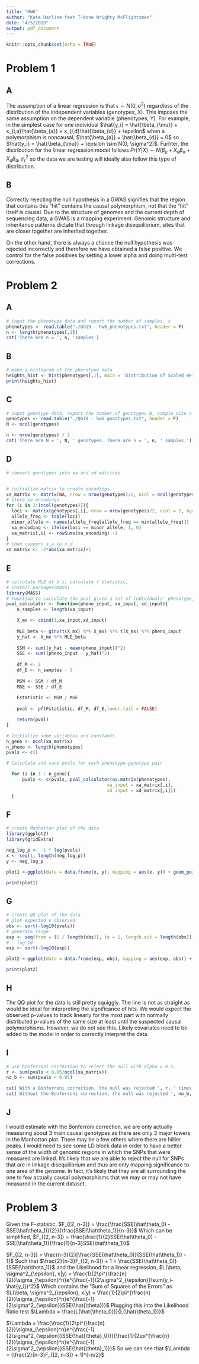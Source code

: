 ```yaml
---
title: "HW6"
author: "Kate Harline feat T-bone Wrighty McFlightsman"
date: "4/5/2019"
output: pdf_document
---
```


```r
knitr::opts_chunk$set(echo = TRUE)
```

# Problem 1
## A

The assumption of a linear regression is that $\epsilon \sim N(0, \sigma^2)$ regardless of the distribution of the independent variables (genotypes, X). This imposes the same assumption on the dependent variable (phenotypes, Y). For example, in the simplest case for one individual $\hat{y_i} = \hat{\beta_{\mu}} + x_{i,a}\hat{\beta_{a}} + x_{i,d}\hat{\beta_{d}} + \epsilon$ when a polymorphism is noncausal,  $\hat{\beta_{a}} = \hat{\beta_{d}} = 0$ so $\hat{y_i} = \hat{\beta_{\mu}} + \epsilon \sim N(0, \sigma^2)$. Furhter, the distribution for the linear regression model follows $Pr(Y | X) \sim N(\beta_{\mu} + X_{a}{\beta_{a}} + X_{d}\beta_{d}, \sigma^2_{\epsilon}$ so the data we are testing will ideally also follow this type of distribution.

## B
Correctly rejecting the null hypothesis in a GWAS signifies that the region that contains this "hit" contains the causal polymorphism, not that the "hit" itself is causal. Due to the structure of genomes and the current depth of sequencing data, a GWAS is a mapping experiment. Genomic structure and inheritance patterns dictate that through linkage disequilibrium, sites that are closer together are inherited together. 

On the other hand, there is always a chance the null hypothesis was rejected incorrectly and therefore we have obtained a false positive. We control for the false positives by setting a lower alpha and doing multi-test corrections. 

# Problem 2

## A
```r
# input the phenotype data and report the number of samples, s
phenotypes <- read.table("./QG19 - hw6_phenotypes.txt", header = F)
n <- length(phenotypes[,1])
cat('There are n = ', n, 'samples')
```

## B
```r
# make a histogram of the phenotype data
heights_hist <- hist(phenotypes[,1], main = 'Distribution of Scaled Heights', xlab = 'Scaled Height')
print(heights_hist)
```

## C
```r
# input genotype data, report the number of genotypes N, sample size n
genotypes <- read.table("./QG19 - hw6_genotypes.txt", header = F)
N <- ncol(genotypes)

n <- nrow(genotypes) / 2
cat('There are N = ', N, ' genotypes. There are n = ', n, ' samples.')
```

## D
```r
# convert genotypes into xa and xd matrices


# initialize matrix to create encodings
xa_matrix <- matrix(NA, nrow = nrow(genotypes)/2, ncol = ncol(genotypes))
# store xa encodings
for (i in 1:(ncol(genotypes))){
  loci <- matrix(genotypes[,i], nrow = nrow(genotypes)/2, ncol = 2, byrow = TRUE)
  allele_freq <- table(loci)
  minor_allele <- names(allele_freq[allele_freq == min(allele_freq)])
  xa_encoding <- ifelse(loci == minor_allele, 1, 0)
  xa_matrix[,i] <- rowSums(xa_encoding) -1 
}
# then convert x_a to x_d
xd_matrix <- -2*abs(xa_matrix)+1

```

## E
```r
# calculate MLE of b's, calculate f statistic, 
# install.packages(MASS)
library(MASS)
# Function to calculate the pval given a set of individuals' phenotype, and genotype encodings.
pval_calculator <- function(pheno_input, xa_input, xd_input){
    n_samples <- length(xa_input)

    X_mx <- cbind(1,xa_input,xd_input)
    
    MLE_beta <- ginv(t(X_mx) %*% X_mx) %*% t(X_mx) %*% pheno_input
    y_hat <- X_mx %*% MLE_beta
  
    SSM <- sum((y_hat - mean(pheno_input))^2)
    SSE <- sum((pheno_input - y_hat)^2)
  
    df_M <- 2
    df_E <- n_samples - 3 
  
    MSM <- SSM / df_M
    MSE <- SSE / df_E
    
    Fstatistic <- MSM / MSE
  
    pval <- pf(Fstatistic, df_M, df_E,lower.tail = FALSE)

    return(pval)
}

# Initialize some variables and constants
n_geno <- ncol(xa_matrix)
n_pheno <- length(phenotypes)
pvals <- c()

# Calculate and save pvals for each phenotype-genotype pair

  for (i in 1 : n_geno){
      pvals <- c(pvals, pval_calculator(as.matrix(phenotypes), 
                                      xa_input = xa_matrix[,i], 
                                      xd_input = xd_matrix[,i]))
  }


```

## F
```r
# create Manhattan plot of the data
library(ggplot2)
library(gridExtra)

neg_log_p <- -1 * log(pvals)
x <- seq(1, length(neg_log_p))
y <- neg_log_p

plot1 <-ggplot(data = data.frame(x, y), mapping = aes(x, y)) + geom_point() + geom_hline(yintercept=-log(0.05), col='blue') + labs(x = 'Genomic Position', y= '-log(p)', title = 'GWA Hits')

print(plot1)
```

## G
```r
# create QQ plot of the data
# plot expected v observed
obs <- sort(-log10(pvals))
# generate range
exp <- seq(from = (1 / length(obs)), to = 1, length.out = length(obs))
# - log 10
exp <- sort(-log10(exp))

plot2 <-ggplot(data = data.frame(exp, obs), mapping = aes(exp, obs)) + geom_point() +  labs(title = 'QQ Plot for Scaled Heights')

print(plot2)
```

## H
The QQ plot for the data is still pretty squiggly. The line is not as straight as would be ideal for interpreting the significance of hits. We would expect the observed p-values to track linearly for the most part with normally distributed p-values of the same size at least until the suspected causal polymorphisms. However, we do not see this. Likely covariates need to be added to the model in order to correctly interpret the data.

## I 
```r
# use bonferroni correction to reject the null with alpha = 0.5, 
r <- sum(pvals < 0.05/ncol(xa_matrix))
no_b <- sum(pvals < 0.05)

cat('With a Bonferroni correction, the null was rejected ', r, ' times. ')
cat('Without the Bonferroni correction, the null was rejected ', no_b, ' times.')
```


## J 
I would estimate with the Bonferroni correction, we are only actually measuring about 3 main causal genotypes as there are only 3 major towers in the Manhattan plot. There may be a few others where there are hillier peaks. I would need to see some LD block data in order to have a better sense of the width of genomic regions in which the SNPs that were measured are linked. It's likely that we are able to reject the null for SNPs that are in linkage disequilibrium and thus are only mapping significance to one area of the genome. In fact, it's likely that they are all surrounding the one to few actually causal polymorphisms that we may or may not have measured in the current dataset.

# Problem 3

Given the F-statistic,
$F_{[2, n-3]} = \frac{\frac{SSE(\hat\theta_0) - SSE(\hat\theta_1)}{2}}{\frac{SSE(\hat\theta_1)}{n-3}}$
Which can be simplified,
$F_{[2, n-3]} = \frac{\frac{1}{2}SSE(\hat\theta_0) - SSE(\hat\theta_1)}{\frac{1}{n-3}SSE(\hat\theta_1)}$

$F_{[2, n-3]} = \frac{n-3}{2}[\frac{SSE(\hat\theta_0)}{SSE(\hat\theta_1)} - 1]$
Such that
$\frac{2}{n-3}F_{[2, n-3]} + 1 = \frac{SSE(\hat\theta_0)}{SSE(\hat\theta_1)}$
and the Likelihood for a linear regression,
$L(\beta, \sigma^2_{\epsilon}, x|y) = \frac{1}{2\pi^{\frac{n}{2}}\sigma_{\epsilon}^n}e^{\frac{-1}{2\sigma^2_{\epsilon}}\sum(y_i-\hat{y_i})^2}$
Which contains the "Sum of Squares of the Errors" as
$L(\beta, \sigma^2_{\epsilon}, x|y) = \frac{1}{2\pi^{\frac{n}{2}}\sigma_{\epsilon}^n}e^{\frac{-1}{2\sigma^2_{\epsilon}}SSE(\hat{\theta})}$
Plugging this into the Likelihood Ratio test
$\Lambda = \frac{L(\hat{\theta_0})}{L(\hat{\theta_1})}$

$\Lambda = \frac{\frac{1}{2\pi^{\frac{n}{2}}\sigma_{\epsilon}^n}e^{\frac{-1}{2\sigma^2_{\epsilon}}SSE(\hat{\theta}_0)}}{\frac{1}{2\pi^{\frac{n}{2}}\sigma_{\epsilon}^n}e^{\frac{-1}{2\sigma^2_{\epsilon}}SSE(\hat{\theta}_1)}}$
So we can see that 
$\Lambda = (\frac{2}{n-3}F_{[2, n-3]} + 1)^{-n/2}$

